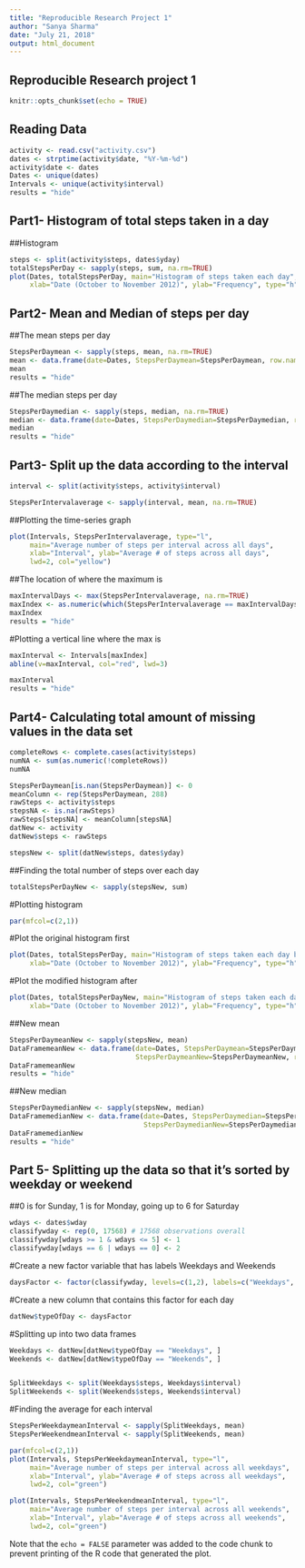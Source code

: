 ---
title: "Reproducible Research Project 1"
author: "Sanya Sharma"
date: "July 21, 2018"
output: html_document
---

## Reproducible Research project 1


```{r setup, include=FALSE}
knitr::opts_chunk$set(echo = TRUE)
```
## Reading Data

```{r simulation, echo=FALSE}

activity <- read.csv("activity.csv")
dates <- strptime(activity$date, "%Y-%m-%d")
activity$date <- dates
Dates <- unique(dates)
Intervals <- unique(activity$interval)
results = "hide"
```
## Part1- Histogram of total steps taken in a day

##Histogram
```{r}
steps <- split(activity$steps, dates$yday)
totalStepsPerDay <- sapply(steps, sum, na.rm=TRUE)
plot(Dates, totalStepsPerDay, main="Histogram of steps taken each day", 
     xlab="Date (October to November 2012)", ylab="Frequency", type="h", lwd=4, col="red")

```
## Part2- Mean and Median of steps per day

##The mean steps per day 
```{r}
StepsPerDaymean <- sapply(steps, mean, na.rm=TRUE)
mean <- data.frame(date=Dates, StepsPerDaymean=StepsPerDaymean, row.names=NULL)
mean
results = "hide"
```

##The median steps per day 

```{r}
StepsPerDaymedian <- sapply(steps, median, na.rm=TRUE)
median <- data.frame(date=Dates, StepsPerDaymedian=StepsPerDaymedian, row.names=NULL)
median
results = "hide"
```
## Part3- Split up the data according to the interval

```{r}

interval <- split(activity$steps, activity$interval)

StepsPerIntervalaverage <- sapply(interval, mean, na.rm=TRUE)
```
##Plotting the time-series graph

```{r}
plot(Intervals, StepsPerIntervalaverage, type="l",
     main="Average number of steps per interval across all days", 
     xlab="Interval", ylab="Average # of steps across all days", 
     lwd=2, col="yellow")
```
##The location of where the maximum is

```{r}
maxIntervalDays <- max(StepsPerIntervalaverage, na.rm=TRUE)
maxIndex <- as.numeric(which(StepsPerIntervalaverage == maxIntervalDays))
maxIndex
results = "hide"
```
#Plotting a vertical line where the max is

```{r}
maxInterval <- Intervals[maxIndex]
abline(v=maxInterval, col="red", lwd=3)

maxInterval
results = "hide"
```
## Part4- Calculating total amount of missing values in the data set


```{r}
completeRows <- complete.cases(activity$steps)
numNA <- sum(as.numeric(!completeRows))
numNA

StepsPerDaymean[is.nan(StepsPerDaymean)] <- 0
meanColumn <- rep(StepsPerDaymean, 288)
rawSteps <- activity$steps
stepsNA <- is.na(rawSteps)
rawSteps[stepsNA] <- meanColumn[stepsNA]
datNew <- activity
datNew$steps <- rawSteps

stepsNew <- split(datNew$steps, dates$yday)
```
##Finding the total number of steps over each day

```{r}
totalStepsPerDayNew <- sapply(stepsNew, sum)
```
#Plotting histogram 

```{r}
par(mfcol=c(2,1))
```
#Plot the original histogram first

```{r}
plot(Dates, totalStepsPerDay, main="Histogram of steps taken each day before imputing", 
     xlab="Date (October to November 2012)", ylab="Frequency", type="h", lwd=4, col="pink")
```
#Plot the modified histogram after

```{r}
plot(Dates, totalStepsPerDayNew, main="Histogram of steps taken each day after imputing", 
     xlab="Date (October to November 2012)", ylab="Frequency", type="h", lwd=4, col="pink")
```
##New mean

```{r}
StepsPerDaymeanNew <- sapply(stepsNew, mean)
DataFramemeanNew <- data.frame(date=Dates, StepsPerDaymean=StepsPerDaymean, 
                               StepsPerDaymeanNew=StepsPerDaymeanNew, row.names=NULL)
DataFramemeanNew
results = "hide"

```
##New median

```{r}
StepsPerDaymedianNew <- sapply(stepsNew, median)
DataFramemedianNew <- data.frame(date=Dates, StepsPerDaymedian=StepsPerDaymedian, 
                                 StepsPerDaymedianNew=StepsPerDaymedianNew, row.names=NULL)
DataFramemedianNew
results = "hide"

```


## Part 5- Splitting up the data so that it's sorted by weekday or weekend
##0 is for Sunday, 1 is for Monday, going up to 6 for Saturday

```{r}
wdays <- dates$wday
classifywday <- rep(0, 17568) # 17568 observations overall
classifywday[wdays >= 1 & wdays <= 5] <- 1
classifywday[wdays == 6 | wdays == 0] <- 2

```
#Create a new factor variable that has labels Weekdays and Weekends
```{r}
daysFactor <- factor(classifywday, levels=c(1,2), labels=c("Weekdays", "Weekends"))
```
#Create a new column that contains this factor for each day

```{r}
datNew$typeOfDay <- daysFactor
```

#Splitting up into two data frames

```{r}
Weekdays <- datNew[datNew$typeOfDay == "Weekdays", ]
Weekends <- datNew[datNew$typeOfDay == "Weekends", ]


SplitWeekdays <- split(Weekdays$steps, Weekdays$interval)
SplitWeekends <- split(Weekends$steps, Weekends$interval)

```
#Finding the average for each interval

```{r}
StepsPerWeekdaymeanInterval <- sapply(SplitWeekdays, mean)
StepsPerWeekendmeanInterval <- sapply(SplitWeekends, mean)

par(mfcol=c(2,1))
plot(Intervals, StepsPerWeekdaymeanInterval, type="l",
     main="Average number of steps per interval across all weekdays", 
     xlab="Interval", ylab="Average # of steps across all weekdays", 
     lwd=2, col="green")

plot(Intervals, StepsPerWeekendmeanInterval, type="l",
     main="Average number of steps per interval across all weekends", 
     xlab="Interval", ylab="Average # of steps across all weekends", 
     lwd=2, col="green")
```



Note that the `echo = FALSE` parameter was added to the code chunk to prevent printing of the R code that generated the plot.
